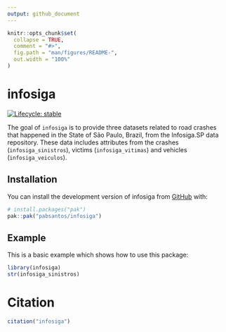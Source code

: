 ```yaml
---
output: github_document
---
```


<!-- README.md is generated from README.Rmd. Please edit that file -->

```r
knitr::opts_chunk$set(
  collapse = TRUE,
  comment = "#>",
  fig.path = "man/figures/README-",
  out.width = "100%"
)
```

# infosiga

<!-- badges: start -->
[![Lifecycle: stable](https://img.shields.io/badge/lifecycle-stable-brightgreen.svg)](https://lifecycle.r-lib.org/articles/stages.html#stable)
<!-- badges: end -->

The goal of `infosiga` is to provide three datasets related to road crashes that happened in the State of São Paulo, Brazil, from the Infosiga.SP data repository. These data includes attributes from the crashes (`infosiga_sinistros`), victims (`infosiga_vitimas`) and vehicles (`infosiga_veiculos`).

## Installation

You can install the development version of infosiga from [GitHub](https://github.com/) with:

``` r
# install.packages("pak")
pak::pak("pabsantos/infosiga")
```

## Example

This is a basic example which shows how to use this package:

```r
library(infosiga)
str(infosiga_sinistros)
```

# Citation

```r
citation("infosiga")
```
